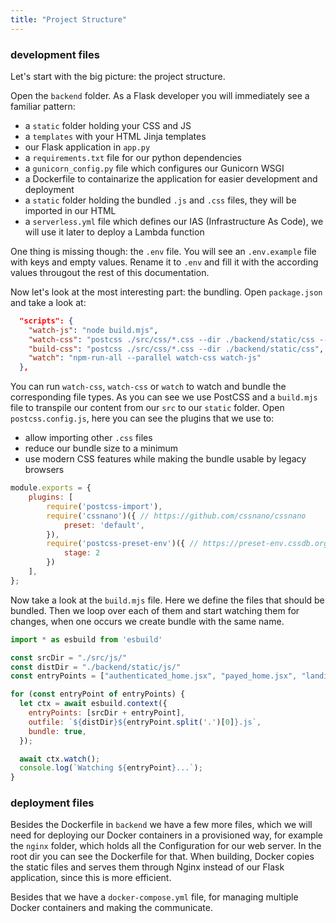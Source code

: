 ```yaml
---
title: "Project Structure"
---
```


### development files
Let's start with the big picture: the project structure.

Open the `backend` folder.
As a Flask developer you will immediately see a familiar pattern:
- a `static` folder holding your CSS and JS
- a `templates` with your HTML Jinja templates
- our Flask application in `app.py`
- a `requirements.txt` file for our python dependencies
- a `gunicorn_config.py` file which configures our Gunicorn WSGI
- a Dockerfile to containarize the application for easier development and deployment
- a `static` folder holding the bundled `.js` and `.css` files, they will be imported in our HTML
- a `serverless.yml` file which defines our IAS (Infrastructure As Code), we will use it later to deploy a Lambda function

One thing is missing though: the ``.env`` file. You will see an ``.env.example`` file with keys and empty values.
Rename it to `.env` and fill it with the according values througout the rest of this documentation.

Now let's look at the most interesting part: the bundling.
Open `package.json` and take a look at:
```json package.json
  "scripts": {
    "watch-js": "node build.mjs",
    "watch-css": "postcss ./src/css/*.css --dir ./backend/static/css --watch",
    "build-css": "postcss ./src/css/*.css --dir ./backend/static/css",
    "watch": "npm-run-all --parallel watch-css watch-js"
  },
```
You can run `watch-css`, `watch-css` or `watch` to watch and bundle the corresponding file types.
As you can see we use PostCSS and a `build.mjs` file to transpile our content from our `src` to our `static` folder.
Open `postcss.config.js`, here you can see the plugins that we use to:
- allow importing other `.css` files
- reduce our bundle size to a minimum
- use modern CSS features while making the bundle usable by legacy browsers

```js postcss.config.js
module.exports = {
    plugins: [
        require('postcss-import'),
        require('cssnano')({ // https://github.com/cssnano/cssnano
            preset: 'default',
        }),
        require('postcss-preset-env')({ // https://preset-env.cssdb.org/features/
            stage: 2
        })
    ],
};
```

Now take a look at the `build.mjs` file. Here we define the files that should be bundled. Then we loop over each of them
and start watching them for changes, when one occurs we create bundle with the same name.
```js build.mjs
import * as esbuild from 'esbuild'

const srcDir = "./src/js/"
const distDir = "./backend/static/js/"
const entryPoints = ["authenticated_home.jsx", "payed_home.jsx", "landing.jsx"];

for (const entryPoint of entryPoints) {
  let ctx = await esbuild.context({
    entryPoints: [srcDir + entryPoint],
    outfile: `${distDir}${entryPoint.split('.')[0]}.js`,
    bundle: true,
  });

  await ctx.watch();
  console.log(`Watching ${entryPoint}...`);
}
```

### deployment files
Besides the Dockerfile in `backend` we have a few more files, which we will need for deploying our Docker containers in a
provisioned way, for example the `nginx` folder, which holds all the Configuration for our web server. 
In the root dir you can see the Dockerfile for that.
When building, Docker copies the static files and serves them through Nginx
instead of our Flask application, since this is more efficient.

Besides that we have a ``docker-compose.yml`` file, for managing multiple Docker containers and making the communicate.

